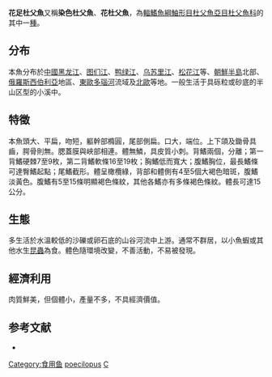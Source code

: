 {{Speciesbox
| name = 花足杜父魚
| image = 20070609 Poland Hancza Glowacz pregopletwy (Cottus poecilopus)001.JPG
| image_width = 250px
| status = LC
| status_system = IUCN3.1
| genus = Cottus
| species = poecilopus
| authority = [[Heckel|Heckel]], 1837
| synonyms = *''Cottus kuznetzovi''<br /><small>Berg, 1903</small>
*''Cottus poecilopterus''<br /><small>Heckel, 1837</small>
*''Cottus poecilopus altaicus''<br /><small>Kaschenko, 1899</small>
*''Cottus poecilopus macrostomus''<br /><small>Jeitteles, 1862</small>
*''Cottus poecilopus poecilopus''<br /><small>Heckel, 1837</small>
}}
'''花足杜父魚'''又稱'''染色杜父魚'''、'''花杜父魚'''，為[[輻鰭魚綱|輻鰭魚綱]][[鮋形目|鮋形目]][[杜父魚亞目|杜父魚亞目]][[杜父魚科|杜父魚科]]的其中一[[種|種]]。

==分布==
本魚分布於[[中國|中國]][[黑龙江|黑龙江]]、[[图们江|图们江]]、[[鸭绿江|鸭绿江]]、[[乌苏里江|乌苏里江]]、[[松花江|松花江]]等、[[朝鮮半島|朝鮮半島]]北部、[[俄羅斯|俄羅斯]][[西伯利亞|西伯利亞]]地區、[[東歐|東歐]][[多瑙河|多瑙河]]流域及[[北歐|北歐]]等地。一般生活于具砾粒或砂底的半山区型的小溪中。

==特徵==
本魚頭大、平扁，吻短，軀幹部橢圓，尾部側扁。口大，端位。上下頜及鋤骨具齒，腭骨則無。腮蓋膜與峽部相連。體無鱗，具皮質小刺。背鰭兩個，分離；第一背鰭硬棘7至9枚，第二背鰭軟條16至19枚；胸鰭低而寬大；腹鰭胸位，最長鰭條可達臀鰭起點；尾鰭截形。體呈橄欖綠，背部和體側有4至5個大褐色暗斑，腹鰭淡黃色。腹鰭有5至15條明顯褐色條紋，其他各鰭亦有多條褐色條紋。體長可達15公分。

==生態==
多生活於水溫較低的沙礫或卵石底的山谷河流中上游。通常不群居，以小魚蝦或其他水生[[昆蟲|昆蟲]]為食。體色隨環境改變，不善活動，不易被發現。

==經濟利用==
肉質鮮美，但個體小，產量不多，不具經濟價值。

==参考文献==
*{{FishBase_species|genus=Cottus|species=poecilopus|year=2011|month=12}}

{{Wikispecies|Cottus poecilopus}}
{{Taxonbar|from=Q748495}}

[[Category:食用鱼|Category:食用鱼]]
[[Category:杜父魚屬|poecilopus]]
[[Category:1837年描述的魚類|C]]

{{鮋形目小作品}}